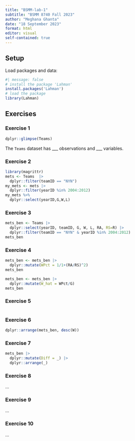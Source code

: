 ```yaml
---
title: "BSMM-lab-1"
subtitle: "BSMM 8740 Fall 2023"
author: "Meghana Ghanta"
date: "18 September 2023"
format: html
editor: visual
self-contained: true
---
```


## Setup

Load packages and data:

```r
#| message: false
# install the package 'Lahman'
install.packages('Lahman')
# load the package
library(Lahman)
```

## Exercises

### Exercise 1

```r
dplyr::glimpse(Teams)
```

The `Teams` dataset has \_\_\_ observations and \_\_\_ variables.

### Exercise 2

```r
library(magrittr)
mets <- Teams  |> 
  dplyr::filter(teamID == "NYN")
my_mets <- mets |>
  dplyr::filter(yearID %in% 2004:2012)
my_mets %>% 
  dplyr::select(yearID,G,W,L)
```

### Exercise 3

```r
mets_ben <- Teams |>
  dplyr::select(yearID, teamID, G, W, L, RA, RS=R) |>
  dplyr::filter(teamID == "NYN" & yearID %in% 2004:2012)
mets_ben
```

### Exercise 4

```r
mets_ben <- mets_ben |>
  dplyr::mutate(WPct = 1/1+(RA/RS)^2)
mets_ben

mets_ben <- mets_ben |>
  dplyr::mutate(W_hat = WPct/G)
mets_ben
```

### Exercise 5

```r

```

### Exercise 6

```r
dplyr::arrange(mets_ben, desc(W))
```

### Exercise 7

```r
mets_ben |>
  dplyr::mutate(Diff = _) |>
  dplyr::arrange(_)
```

### Exercise 8

...

### Exercise 9

...

### Exercise 10

...
